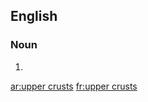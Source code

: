 ==English==

===Noun===
{{head|en}}

# {{plural of|upper crust}}

[[ar:upper crusts]]
[[fr:upper crusts]]